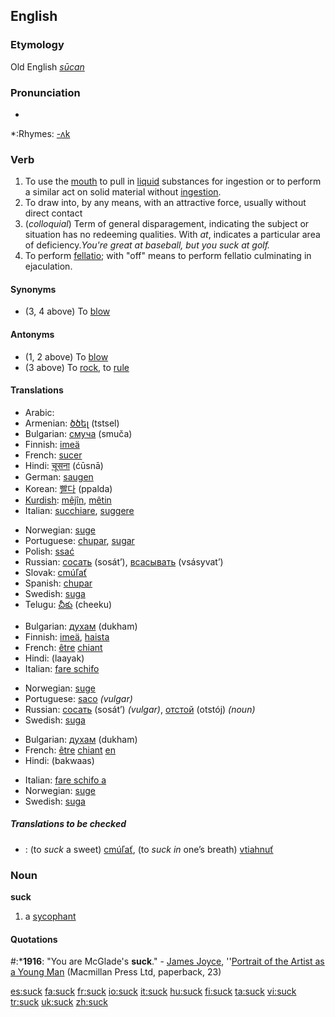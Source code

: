 ==English==

===Etymology===
Old English ''[[sūcan]]''

===Pronunciation===
*{{audio|en-us-suck.ogg|Audio (US)}}

*:Rhymes: [[Rhymes:English:-ʌk|-ʌk]]

===Verb===
{{en-verb}}

# To use the [[mouth]] to pull in [[liquid]] substances for ingestion or to perform a similar act on solid material without [[ingestion]].
# To draw into, by any means, with an attractive force, usually without direct contact
# (''colloquial'') Term of general disparagement, indicating the subject or situation has no redeeming qualities.  With ''at'', indicates a particular area of deficiency.''You're great at baseball, but you suck at golf.''
# To perform [[fellatio]]; with "off" means to perform fellatio culminating in ejaculation.

====Synonyms====
*(3, 4 above) To [[blow]]

====Antonyms====
*(1, 2 above) To [[blow]]
*(3 above) To [[rock]], to [[rule]]

====Translations====
{{trans-top|To use the mouth to pull in liquid substances for ingestion or to perform a similar act on solid material without ingestion}}
*Arabic: {{ARchar|[[مص]]}}
*Armenian: [[ծծել]] (tstsel)
*Bulgarian: [[смуча]] (smuča)
*Finnish: [[imeä]]
*French: [[sucer]]
*Hindi: [[चूसना]] (ćūsnā)
*German: [[saugen]]
*Korean: [[빨다]] (ppalda)
*[[Kurdish]]: [[mêjîn]], [[mêtin]]
*Italian: [[succhiare]], [[suggere]]
{{trans-mid}}
*Norwegian: [[suge]]
*Portuguese: [[chupar]], [[sugar]]
*Polish: [[ssać]]
*Russian: [[сосать]] (sosát’), [[всасывать]] (vsásyvat’)
*Slovak: [[cmúľať]]
*Spanish: [[chupar]]
*Swedish: [[suga]]
*Telugu: [[చీకు]] (cheeku)
{{trans-bottom}}

{{trans-top|colloquial: term of general disparagement}}
*Bulgarian: [[духам]] (dukham)
*Finnish: [[imeä]], [[haista]]
*French: [[être]] [[chiant]]
*Hindi: (laayak)
*Italian: [[fare schifo]]
{{trans-mid}}
*Norwegian: [[suge]]
*Portuguese: [[saco]] ''(vulgar)''
*Russian: [[сосать]] (sosát’) ''(vulgar)'', [[отстой]] (otstój) ''(noun)''
*Swedish: [[suga]]
{{trans-bottom}}

{{trans-top|colloquial: with at, indicates a particular area of deficiency}}
*Bulgarian: [[духам]] (dukham)
*French: [[être]] [[chiant]] [[en]]
*Hindi: (bakwaas)
{{trans-mid}}
*Italian: [[fare schifo a]]
*Norwegian: [[suge]]
*Swedish: [[suga]]
{{trans-bottom}}

=====Translations to be checked=====
{{checktrans}}
*{{ttbc|Slovak}}: (to ''suck'' a sweet) [[cmúľať]], (to ''suck in'' one’s breath) [[vtiahnuť]]

===Noun===
'''suck'''

# a [[sycophant]]

====Quotations====
#:*'''1916''': "You are McGlade's '''suck'''." - [[w:James Joyce|James Joyce]], ''[[w:Portrait of the Artist as a Young Man|Portrait of the Artist as a Young Man]] (Macmillan Press Ltd, paperback, 23)

[[es:suck]]
[[fa:suck]]
[[fr:suck]]
[[io:suck]]
[[it:suck]]
[[hu:suck]]
[[fi:suck]]
[[ta:suck]]
[[vi:suck]]
[[tr:suck]]
[[uk:suck]]
[[zh:suck]]